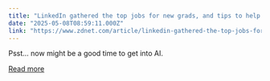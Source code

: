 ```yaml
---
title: "LinkedIn gathered the top jobs for new grads, and tips to help you land one"
date: "2025-05-08T08:59:11.000Z"
link: "https://www.zdnet.com/article/linkedin-gathered-the-top-jobs-for-new-grads-and-tips-to-help-you-land-one/"
---
```


Psst... now might be a good time to get into AI.

[Read more](https://www.zdnet.com/article/linkedin-gathered-the-top-jobs-for-new-grads-and-tips-to-help-you-land-one/)
